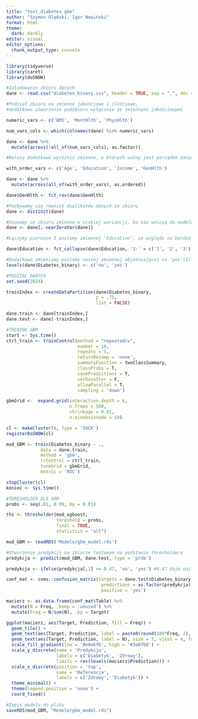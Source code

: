 ```yaml
---
title: "test_diabetes_gbm"
author: "Szymon Olędzki, Igor Nowiński"
format: html
theme: 
  dark: darkly
editor: visual
editor_options: 
  chunk_output_type: console
---
```


```r
library(tidyverse)
library(caret)
library(doSNOW)
```

```r
#Załadowanie zbioru danych
dane <- read.csv("diabetes_binary.csv", header = TRUE, sep = ",", dec = ".")
```

```r
#Podział zbioru na zmienne jakościowe i ilościowe, 
#dodatkowo utworzenie podzbioru wyłącznie ze zmiennymi jakościowymi

numeric_vars <- c('BMI', 'MentHlth', 'PhysHlth')

num_vars_cols <- which(colnames(dane) %in% numeric_vars)

dane <- dane %>%
  mutate(across(!all_of(num_vars_cols), as.factor))

#Należy dodatkowo wyróżnić zmienne, w których ważny jest porządek danych wartości nominalnych, jak np. wiek. Z tego powodu musimy je dodatkowo uporządkować.

with_order_vars <- c('Age', 'Education', 'Income', 'GenHlth')

dane <- dane %>%
  mutate(across(all_of(with_order_vars), as.ordered))

dane$GenHlth <- fct_rev(dane$GenHlth)

#Pozbywamy się również duplikatów danych ze zbioru
dane <- distinct(dane)
```

```r
#Usuwamy ze zbioru zmienne o niskiej wariancji, bo nie wniosą do modelu istotnych informacji
dane <- dane[,-nearZeroVar(dane)]
```

```r
#Łączymy pierwsze 3 poziomy zmiennej 'Education', ze względu na bardzo niewielką ilość informacji jaką przekazują osobno

dane$Education <- fct_collapse(dane$Education, '3-' = c('1', '2', '3'))
```

```r
#Dodatkowo zmieniamy poziomy naszej zmiennej objaśniającej na 'yes'(1) i 'no'(0) (konieczne dla poprawnego działania RandomForest i XGBoost)
levels(dane$Diabetes_binary) <- c('no', 'yes')
```

```r
#PODZIAŁ DANYCH
set.seed(2024)

trainIndex <- createDataPartition(dane$Diabetes_binary,
                                  p = .75,
                                  list = FALSE)

dane.train <- dane[trainIndex,]
dane.test <- dane[-trainIndex,]
```

```r
#TRENING GBM
start <- Sys.time()
ctrl_train <- trainControl(method = "repeatedcv",
                           number = 10, 
                           repeats = 5,
                           returnResamp = 'none',
                           summaryFunction = twoClassSummary,
                           classProbs = T,
                           savePredictions = T,
                           verboseIter = F,
                           allowParallel = T,
                           sampling = 'down')

gbmGrid <-  expand.grid(interaction.depth = 6,
                        n.trees = 500,                                      
                        shrinkage = 0.01,                                   
                        n.minobsinnode = 10)

cl <- makeCluster(6, type = 'SOCK')
registerDoSNOW(cl)

mod_GBM <- train(Diabetes_binary ~ ., 
             data = dane.train,
             method = 'gbm',
             trControl = ctrl_train,
             tuneGrid = gbmGrid,
             metric = 'ROC')

stopCluster(cl)
koniec <- Sys.time()
```

```r
#THRESHOLDER DLA GBM
probs <- seq(.01, 0.99, by = 0.01)

ths <- thresholder(mod_xgboost,
                   threshold = probs,
                   final = TRUE,
                   statistics = "all")
```

```r
mod_GBM <- readRDS('Modele/gbm_model.rds')
```

```r
#Utworzenie predykcji na zbiorze testowym na podstawie thresholdera
predykcja <- predict(mod_GBM, dane.test, type = 'prob')

predykcja <- ifelse(predykcja[,1] >= 0.47, 'no', 'yes') #0.47 daje najlepszy balans między Sensitivity i Specificity (ok. 73% oba)

conf_mat <- cvms::confusion_matrix(targets = dane.test$Diabetes_binary,
                                    predictions = as.factor(predykcja),
                                    positive = 'yes')

macierz <- as.data.frame(conf_mat$Table) %>%
  mutate(N = Freq, .keep = 'unused') %>%
  mutate(Freq = N/sum(N), .by = Target)

ggplot(macierz, aes(Target, Prediction, fill = Freq)) + 
  geom_tile() +
  geom_text(aes(Target, Prediction, label = paste0(round(100*Freq, 2), '%')), size = 10) +
  geom_text(aes(Target, Prediction, label = N), size = 7, vjust = 4, fontface = 'italic') +
  scale_fill_gradient(low = '#e0ebf6', high = '#3a6fb0') +
  scale_y_discrete(name = 'Predykcja',
                   labels = c('Diabetyk', 'Zdrowy'),
                   limits = rev(levels(macierz$Prediction))) +
  scale_x_discrete(position = 'top',
                   name = 'Referencja',
                   labels = c('Zdrowy', 'Diabetyk')) +
  theme_minimal() +
  theme(legend.position = 'none') +
  coord_fixed()
```

```r
#Zapis modelu do pliku
saveRDS(mod_GBM, "Modele/gbm_model.rds")
```

